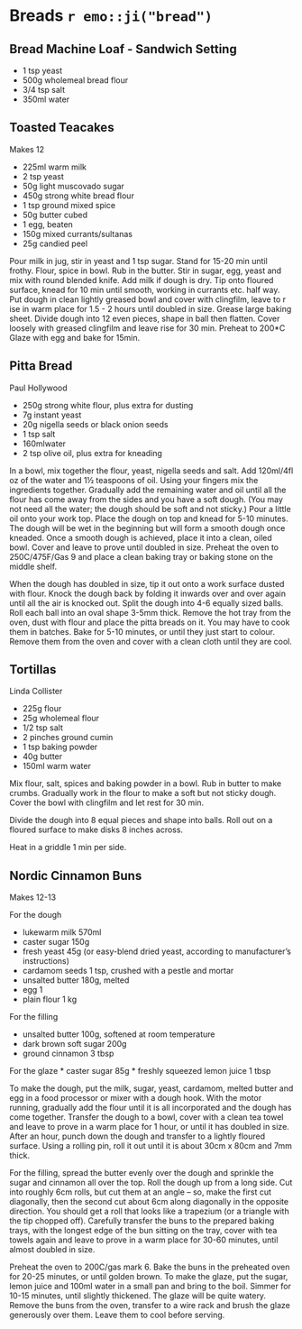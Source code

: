 # Breads `r emo::ji("bread")` {-}

## Bread Machine Loaf - Sandwich Setting {-}

* 1 tsp yeast
* 500g wholemeal bread flour
* 3/4 tsp salt
* 350ml water

## Toasted Teacakes {-}

Makes 12

* 225ml warm milk
* 2 tsp yeast
* 50g light muscovado sugar
* 450g strong white bread flour
* 1 tsp ground mixed spice
* 50g butter cubed
* 1 egg, beaten
* 150g mixed currants/sultanas
* 25g candied peel

Pour milk in jug, stir in yeast and 1 tsp sugar. Stand for 15-20 min until frothy.
Flour, spice in bowl. Rub in the butter.
Stir in sugar, egg, yeast and mix with round blended knife. Add milk if dough is dry.
Tip onto floured surface, knead for 10 min until smooth, working in currants etc. half way.
Put dough in clean lightly greased bowl and cover with clingfilm, leave to r ise in warm place for 1.5 - 2 hours until doubled in size.
Grease large baking sheet.
Divide dough into 12 even pieces, shape in ball then flatten.
Cover loosely with greased clingfilm and leave rise for 30 min.
Preheat to 200*C
Glaze with egg and bake for 15min.

##  Pitta Bread {-}
Paul Hollywood

* 250g strong white flour, plus extra for dusting
* 7g instant yeast
* 20g nigella seeds or black onion seeds
* 1 tsp salt
* 160mlwater
* 2 tsp olive oil, plus extra for kneading

In a bowl, mix together the flour, yeast, nigella seeds and salt. Add 120ml/4fl oz of the water and 1½ teaspoons of oil. Using your fingers mix the ingredients together. Gradually add the remaining water and oil until all the flour has come away from the sides and you have a soft dough. (You may not need all the water; the dough should be soft and not sticky.)
Pour a little oil onto your work top. Place the dough on top and knead for 5-10 minutes. The dough will be wet in the beginning but will form a smooth dough once kneaded. Once a smooth dough is achieved, place it into a clean, oiled bowl. Cover and leave to prove until doubled in size.
Preheat the oven to 250C/475F/Gas 9 and place a clean baking tray or baking stone on the middle shelf.

When the dough has doubled in size, tip it out onto a work surface dusted with flour. Knock the dough back by folding it inwards over and over again until all the air is knocked out. Split the dough into 4-6 equally sized balls. Roll each ball into an oval shape 3-5mm thick.
Remove the hot tray from the oven, dust with flour and place the pitta breads on it. You may have to cook them in batches.
Bake for 5-10 minutes, or until they just start to colour. Remove them from the oven and cover with a clean cloth until they are cool.

## Tortillas {-}
Linda Collister

* 225g flour
* 25g wholemeal flour
* 1/2 tsp salt
* 2 pinches ground cumin
* 1 tsp baking powder
* 40g butter
* 150ml warm water

Mix flour, salt, spices and baking powder in a bowl. Rub in butter to make crumbs. Gradually work in the flour to make a soft but not sticky dough. Cover the bowl with clingfilm and let rest for 30 min. 

Divide the dough into 8 equal pieces and shape into balls. Roll out on a floured surface to make disks 8 inches across. 

Heat in a griddle 1 min per side. 

## Nordic Cinnamon Buns {-}

Makes 12-13

For the dough

* lukewarm milk 570ml
* caster sugar 150g
* fresh yeast 45g (or easy-blend dried yeast, according to manufacturer's instructions)
* cardamom seeds 1 tsp, crushed with a pestle and mortar
* unsalted butter 180g, melted
* egg 1
* plain flour 1 kg

For the filling

* unsalted butter 100g, softened at room temperature
* dark brown soft sugar 200g
* ground cinnamon 3 tbsp

For the glaze
* caster sugar 85g
* freshly squeezed lemon juice 1 tbsp

To make the dough, put the milk, sugar, yeast, cardamom, melted butter and egg in a food processor or mixer with a dough hook. With the motor running, gradually add the flour until it is all incorporated and the dough has come together. Transfer the dough to a bowl, cover with a clean tea towel and leave to prove in a warm place for 1 hour, or until it has doubled in size.
After an hour, punch down the dough and transfer to a lightly floured surface. Using a rolling pin, roll it out until it is about 30cm x 80cm and 7mm thick.

For the filling, spread the butter evenly over the dough and sprinkle the sugar and cinnamon all over the top.
Roll the dough up from a long side. Cut into roughly 6cm rolls, but cut them at an angle – so, make the first cut diagonally, then the second cut about 6cm along diagonally in the opposite direction. You should get a roll that looks like a trapezium (or a triangle with the tip chopped off). Carefully transfer the buns to the prepared baking trays, with the longest edge of the bun sitting on the tray, cover with tea towels again and leave to prove in a warm place for 30-60 minutes, until almost doubled in size.

Preheat the oven to 200C/gas mark 6. Bake the buns in the preheated oven for 20-25 minutes, or until golden brown.
To make the glaze, put the sugar, lemon juice and 100ml water in a small pan and bring to the boil. Simmer for 10-15 minutes, until slightly thickened. The glaze will be quite watery.
Remove the buns from the oven, transfer to a wire rack and brush the glaze generously over them. Leave them to cool before serving.
